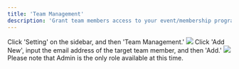 ```yaml
---
title: 'Team Management'
description: 'Grant team members access to your event/membership program/benefit campaign management tools.'
---
```


<Steps>
    <Step title="Navigate to the 'Team Management' panel">
        Click 'Setting' on the sidebar, and then 'Team Management.'
        <img src="/images/admin-settings/team-management/team management panel.gif"/>
    </Step>
    <Step title="Add team members">
        Click 'Add New', input the email address of the target team member, and then 'Add.'
        <img src="/images/admin-settings/team-management/add member.gif"/>
        Please note that Admin is the only role available at this time. 
    </Step>
</Steps>